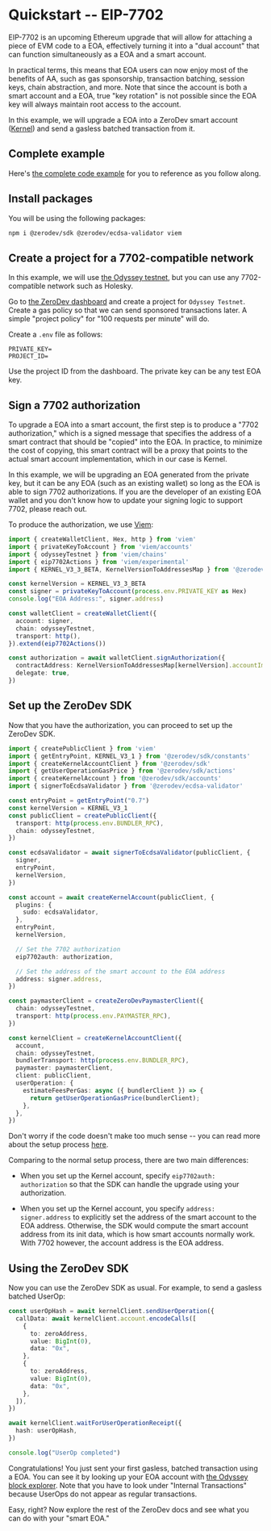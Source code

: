 # Quickstart -- EIP-7702

EIP-7702 is an upcoming Ethereum upgrade that will allow for attaching a piece of EVM code to a EOA, effectively turning it into a "dual account" that can function simultaneously as a EOA and a smart account.

In practical terms, this means that EOA users can now enjoy most of the benefits of AA, such as gas sponsorship, transaction batching, session keys, chain abstraction, and more.  Note that since the account is both a smart account and a EOA, true "key rotation" is not possible since the EOA key will always maintain root access to the account.

In this example, we will upgrade a EOA into a ZeroDev smart account ([Kernel](https://github.com/zerodevapp/kernel)) and send a gasless batched transaction from it.

## Complete example

Here's [the complete code example](https://github.com/zerodevapp/zerodev-examples/blob/main/7702/7702.ts) for you to reference as you follow along.

## Install packages

You will be using the following packages:

```bash
npm i @zerodev/sdk @zerodev/ecdsa-validator viem
```

## Create a project for a 7702-compatible network

In this example, we will use [the Odyssey testnet](https://hub.conduit.xyz/odyssey), but you can use any 7702-compatible network such as Holesky.

Go to [the ZeroDev dashboard](https://dashboard.zerodev.app) and create a project for `Odyssey Testnet`.  Create a gas policy so that we can send sponsored transactions later.  A simple "project policy" for "100 requests per minute" will do.

Create a `.env` file as follows:

```env
PRIVATE_KEY=
PROJECT_ID=
```

Use the project ID from the dashboard.  The private key can be any test EOA key.

## Sign a 7702 authorization

To upgrade a EOA into a smart account, the first step is to produce a "7702 authorization," which is a signed message that specifies the address of a smart contract that should be "copied" into the EOA.  In practice, to minimize the cost of copying, this smart contract will be a proxy that points to the actual smart account implementation, which in our case is Kernel.

In this example, we will be upgrading an EOA generated from the private key, but it can be any EOA (such as an existing wallet) so long as the EOA is able to sign 7702 authorizations.  If you are the developer of an existing EOA wallet and you don't know how to update your signing logic to support 7702, please reach out.

To produce the authorization, we use [Viem](https://viem.sh/experimental/eip7702):

```ts
import { createWalletClient, Hex, http } from 'viem'
import { privateKeyToAccount } from 'viem/accounts'
import { odysseyTestnet } from 'viem/chains'
import { eip7702Actions } from 'viem/experimental'
import { KERNEL_V3_3_BETA, KernelVersionToAddressesMap } from '@zerodev/sdk'

const kernelVersion = KERNEL_V3_3_BETA
const signer = privateKeyToAccount(process.env.PRIVATE_KEY as Hex)
console.log("EOA Address:", signer.address)

const walletClient = createWalletClient({
  account: signer,
  chain: odysseyTestnet,
  transport: http(),
}).extend(eip7702Actions())

const authorization = await walletClient.signAuthorization({
  contractAddress: KernelVersionToAddressesMap[kernelVersion].accountImplementationAddress,
  delegate: true,
})
```

## Set up the ZeroDev SDK

Now that you have the authorization, you can proceed to set up the ZeroDev SDK.

```ts
import { createPublicClient } from 'viem'
import { getEntryPoint, KERNEL_V3_1 } from '@zerodev/sdk/constants'
import { createKernelAccountClient } from '@zerodev/sdk'
import { getUserOperationGasPrice } from '@zerodev/sdk/actions'
import { createKernelAccount } from '@zerodev/sdk/accounts'
import { signerToEcdsaValidator } from '@zerodev/ecdsa-validator'

const entryPoint = getEntryPoint("0.7")
const kernelVersion = KERNEL_V3_1
const publicClient = createPublicClient({
  transport: http(process.env.BUNDLER_RPC),
  chain: odysseyTestnet,
})

const ecdsaValidator = await signerToEcdsaValidator(publicClient, {
  signer,
  entryPoint,
  kernelVersion,
})

const account = await createKernelAccount(publicClient, {
  plugins: {
    sudo: ecdsaValidator,
  },
  entryPoint,
  kernelVersion,

  // Set the 7702 authorization
  eip7702auth: authorization,

  // Set the address of the smart account to the EOA address
  address: signer.address,
})

const paymasterClient = createZeroDevPaymasterClient({
  chain: odysseyTestnet,
  transport: http(process.env.PAYMASTER_RPC),
})

const kernelClient = createKernelAccountClient({
  account,
  chain: odysseyTestnet,
  bundlerTransport: http(process.env.BUNDLER_RPC),
  paymaster: paymasterClient,
  client: publicClient,
  userOperation: {
    estimateFeesPerGas: async ({ bundlerClient }) => {
      return getUserOperationGasPrice(bundlerClient);
    },
  },
})
```

Don't worry if the code doesn't make too much sense -- you can read more about the setup process [here](/sdk/core-api/create-account).

Comparing to the normal setup process, there are two main differences:

- When you set up the Kernel account, specify `eip7702auth: authorization` so that the SDK can handle the upgrade using your authorization.

- When you set up the Kernel account, you specify `address: signer.address` to explicitly set the address of the smart account to the EOA address.  Otherwise, the SDK would compute the smart account address from its init data, which is how smart accounts normally work.  With 7702 however, the account address is the EOA address.

## Using the ZeroDev SDK

Now you can use the ZeroDev SDK as usual.  For example, to send a gasless batched UserOp:

```ts
const userOpHash = await kernelClient.sendUserOperation({
  callData: await kernelClient.account.encodeCalls([
    {
      to: zeroAddress,
      value: BigInt(0),
      data: "0x",
    },
    {
      to: zeroAddress,
      value: BigInt(0),
      data: "0x",
    },
  ]),
})

await kernelClient.waitForUserOperationReceipt({
  hash: userOpHash,
})

console.log("UserOp completed")
```

Congratulations!  You just sent your first gasless, batched transaction using a EOA.  You can see it by looking up your EOA account with [the Odyssey block explorer](https://odyssey-explorer.ithaca.xyz/).  Note that you have to look under "Internal Transactions" because UserOps do not appear as regular transactions.

Easy, right?  Now explore the rest of the ZeroDev docs and see what you can do with your "smart EOA."
